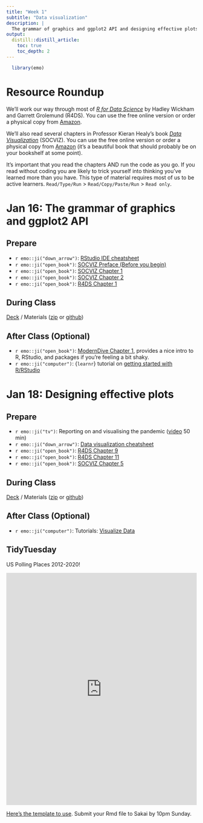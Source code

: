 ```yaml
---
title: "Week 1"
subtitle: "Data visualization"
description: |
  The grammar of graphics and ggplot2 API and designing effective plots
output:
  distill::distill_article:
    toc: true
    toc_depth: 2
---
```


```r
  library(emo)
```

# Resource Roundup

We'll work our way through most of [*R for Data Science*](https://r4ds.hadley.nz/) by Hadley Wickham and Garrett Grolemund (R4DS). You can use the free online version or order a physical copy from [Amazon](https://amzn.to/3TTOkBv).

We'll also read several chapters in Professor Kieran Healy's book [*Data Visualization*](https://socviz.co/) (SOCVIZ). You can use the free online version or order a physical copy from [Amazon](https://www.amazon.com/gp/product/0691181624/ref=as_li_tl?ie=UTF8&tag=kieranhealysw-20&camp=1789&creative=9325&linkCode=as2&creativeASIN=0691181624&linkId=16d53b3cc1ec3bc3aac60b27c29b92e8) (it's a beautiful book that should probably be on your bookshelf at some point).

It's important that you read the chapters AND run the code as you go. If you read without coding you are likely to trick yourself into thinking you've learned more than you have. This type of material requires most of us to be active learners. `Read/Type/Run` > `Read/Copy/Paste/Run` > `Read only`.

# Jan 16: The grammar of graphics and ggplot2 API

## Prepare

* `r emo::ji("down_arrow")`: [RStudio IDE cheatsheet](https://github.com/rstudio/cheatsheets/raw/main/rstudio-ide.pdf)
* `r emo::ji("open_book")`: [SOCVIZ Preface (Before you begin)](https://socviz.co/index.html#install)
* `r emo::ji("open_book")`: [SOCVIZ Chapter 1](https://socviz.co/lookatdata.html#lookatdata)
* `r emo::ji("open_book")`: [SOCVIZ Chapter 2](https://socviz.co/gettingstarted.html#gettingstarted)
* `r emo::ji("open_book")`: [R4DS Chapter 1](https://r4ds.hadley.nz/intro)

## During Class

[Deck](https://ericpgreen.github.io/glhlth562/materials/dataviz1/dataviz1_deck.html) / Materials ([zip](https://www.dropbox.com/s/m1vkvenokyftpa9/dataviz1.zip?dl=1) or [github](https://github.com/ericpgreen/glhlth562/tree/main/materials/dataviz1))

## After Class (Optional)

* `r emo::ji("open_book")`: [ModernDive Chapter 1](https://moderndive.netlify.app/1-getting-started.html), provides a nice intro to R, RStudio, and packages if you're feeling a bit shaky.
* `r emo::ji("computer")`: {`learnr`} tutorial on [getting started with R/RStudio](https://aosmith.shinyapps.io/part1_rbasics_getting_started/)


# Jan 18: Designing effective plots

## Prepare

* `r emo::ji("tv")`: Reporting on and visualising the pandemic ([video](https://www.rstudio.com/resources/rstudioglobal-2021/reporting-on-and-visualising-the-pandemic/) 50 min)
* `r emo::ji("down_arrow")`: [Data visualization cheatsheet](https://github.com/rstudio/cheatsheets/raw/main/data-visualization-2.1.pdf)
* `r emo::ji("open_book")`: [R4DS Chapter 9](https://r4ds.hadley.nz/layers)
* `r emo::ji("open_book")`: [R4DS Chapter 11](https://r4ds.hadley.nz/communication)
* `r emo::ji("open_book")`: [SOCVIZ Chapter 5](https://socviz.co/workgeoms.html#workgeoms)


## During Class

[Deck](https://ericpgreen.github.io/glhlth562/materials/dataviz2/dataviz2_deck.html) / Materials ([zip](https://www.dropbox.com/s/bl45y3gs9amy3ou/dataviz2.zip?dl=1) or [github](https://github.com/ericpgreen/glhlth562/tree/main/materials/dataviz2))

## After Class (Optional)

* `r emo::ji("computer")`: Tutorials: [Visualize Data](https://rstudio.cloud/learn/primers/3)

## TidyTuesday

US Polling Places 2012-2020!

<iframe src="https://www.linkedin.com/embed/feed/update/urn:li:share:7152652582946000896" height="614" width="504" frameborder="0" allowfullscreen="" title="Embedded post"></iframe>

[Here's the template to use](https://github.com/ericpgreen/glhlth562/blob/main/materials/tidytuesday/tidytues_template.Rmd). Submit your Rmd file to Sakai by 10pm Sunday.
